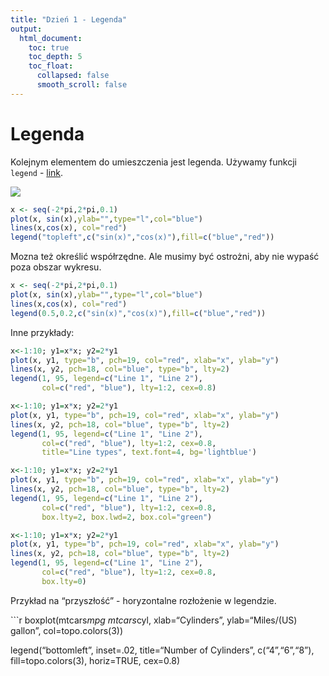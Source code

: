 ```yaml
---
title: "Dzień 1 - Legenda"
output:
  html_document:
    toc: true
    toc_depth: 5
    toc_float:
      collapsed: false
      smooth_scroll: false
---
```

<style type="text/css">
.title {
  display: none;
}

.table {
    width:70%;
}

#getting-started img {
  margin-right: 10px;
}

</style>



# Legenda

Kolejnym elementem do umieszczenia jest legenda. Używamy funkcji `legend` - [link](https://www.rdocumentation.org/packages/graphics/versions/3.5.1/topics/legend).

![](rys6.png)

```r
x <- seq(-2*pi,2*pi,0.1)
plot(x, sin(x),ylab="",type="l",col="blue")
lines(x,cos(x), col="red")
legend("topleft",c("sin(x)","cos(x)"),fill=c("blue","red"))
```


Mozna też określić współrzędne. Ale musimy być ostrożni, aby nie wypaść poza obszar wykresu. 

```r
x <- seq(-2*pi,2*pi,0.1)
plot(x, sin(x),ylab="",type="l",col="blue")
lines(x,cos(x), col="red")
legend(0.5,0.2,c("sin(x)","cos(x)"),fill=c("blue","red"))
```

Inne przykłady:

```r
x<-1:10; y1=x*x; y2=2*y1
plot(x, y1, type="b", pch=19, col="red", xlab="x", ylab="y")
lines(x, y2, pch=18, col="blue", type="b", lty=2)
legend(1, 95, legend=c("Line 1", "Line 2"),
       col=c("red", "blue"), lty=1:2, cex=0.8)
```

```r
x<-1:10; y1=x*x; y2=2*y1
plot(x, y1, type="b", pch=19, col="red", xlab="x", ylab="y")
lines(x, y2, pch=18, col="blue", type="b", lty=2)
legend(1, 95, legend=c("Line 1", "Line 2"),
       col=c("red", "blue"), lty=1:2, cex=0.8,
       title="Line types", text.font=4, bg='lightblue')
```

```r
x<-1:10; y1=x*x; y2=2*y1
plot(x, y1, type="b", pch=19, col="red", xlab="x", ylab="y")
lines(x, y2, pch=18, col="blue", type="b", lty=2)
legend(1, 95, legend=c("Line 1", "Line 2"),
       col=c("red", "blue"), lty=1:2, cex=0.8,
       box.lty=2, box.lwd=2, box.col="green")
```

```r
x<-1:10; y1=x*x; y2=2*y1
plot(x, y1, type="b", pch=19, col="red", xlab="x", ylab="y")
lines(x, y2, pch=18, col="blue", type="b", lty=2)
legend(1, 95, legend=c("Line 1", "Line 2"),
       col=c("red", "blue"), lty=1:2, cex=0.8,
       box.lty=0)
```

Przykład na "przyszłość" - horyzontalne rozłożenie w legendzie.

```r
boxplot(mtcars$mpg~mtcars$cyl, 
        xlab="Cylinders", ylab="Miles/(US) gallon", 
        col=topo.colors(3))
   
legend("bottomleft", inset=.02, title="Number of Cylinders",
   c("4","6","8"), fill=topo.colors(3), horiz=TRUE, cex=0.8)